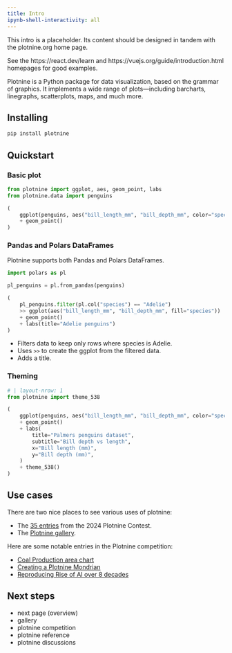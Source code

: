 ```yaml
---
title: Intro
ipynb-shell-interactivity: all
---
```


:::{.callout-warning}
This intro is a placeholder. Its content should be designed in tandem with the plotnine.org home page.

See the https://react.dev/learn and https://vuejs.org/guide/introduction.html homepages for good examples.
:::

Plotnine is a Python package for data visualization, based on the grammar of graphics. It implements a wide range of plots---including barcharts, linegraphs, scatterplots, maps, and much more.


## Installing

```bash
pip install plotnine
```

## Quickstart

### Basic plot

```python
from plotnine import ggplot, aes, geom_point, labs
from plotnine.data import penguins

(
    ggplot(penguins, aes("bill_length_mm", "bill_depth_mm", color="species"))
    + geom_point()
)
```

### Pandas and Polars DataFrames

Plotnine supports both Pandas and Polars DataFrames.

```python
import polars as pl

pl_penguins = pl.from_pandas(penguins)

(
    pl_penguins.filter(pl.col("species") == "Adelie")
    >> ggplot(aes("bill_length_mm", "bill_depth_mm", fill="species"))
    + geom_point()
    + labs(title="Adelie penguins")
)
```

* Filters data to keep only rows where species is Adelie.
* Uses `>>` to create the ggplot from the filtered data.
* Adds a title.

### Theming

```python
# | layout-nrow: 1
from plotnine import theme_538

(
    ggplot(penguins, aes("bill_length_mm", "bill_depth_mm", color="species"))
    + geom_point()
    + labs(
        title="Palmers penguins dataset",
        subtitle="Bill depth vs length",
        x="Bill length (mm)",
        y="Bill depth (mm)",
    )
    + theme_538()
)
```

## Use cases

There are two nice places to see various uses of plotnine:

* The [35 entries](https://github.com/has2k1/plotnine/discussions/categories/2024-plotnine-contest?discussions_q=sort%3Atop) from the 2024 Plotnine Contest.
* The [Plotnine gallery](https://plotnine.org/gallery/).

Here are some notable entries in the Plotnine competition:

* [Coal Production area chart](https://github.com/has2k1/plotnine/discussions/836)
* [Creating a Plotnine Mondrian](https://github.com/has2k1/plotnine/discussions/848)
* [Reproducing Rise of AI over 8 decades](https://github.com/has2k1/plotnine/discussions/827)


## Next steps

* next page (overview)
* gallery
* plotnine competition
* plotnine reference
* plotnine discussions